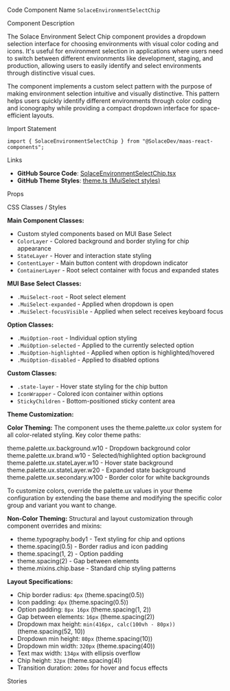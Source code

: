 
<Meta of={SolaceEnvironmentSelectChipStories} />

<Title>Solace Environment Select Chip</Title>

<Description of={SolaceEnvironmentSelectChipStories} />

<Subtitle>Code Component Name</Subtitle>
`SolaceEnvironmentSelectChip`

<Subtitle>Component Description</Subtitle>

The Solace Environment Select Chip component provides a dropdown selection interface for choosing environments with visual color coding and icons. It's useful for environment selection in applications where users need to switch between different environments like development, staging, and production, allowing users to easily identify and select environments through distinctive visual cues.

The component implements a custom select pattern with the purpose of making environment selection intuitive and visually distinctive. This pattern helps users quickly identify different environments through color coding and iconography while providing a compact dropdown interface for space-efficient layouts.

<Subtitle>Import Statement</Subtitle>

```tsx
import { SolaceEnvironmentSelectChip } from "@SolaceDev/maas-react-components";
```

<Subtitle>Links</Subtitle>

- **GitHub Source Code**: [SolaceEnvironmentSelectChip.tsx](https://github.com/SolaceDev/maas-react-components/blob/main/src/components/SolaceEnvironmentSelectChip.tsx)
- **GitHub Theme Styles**: <a href="https://github.com/SolaceDev/maas-react-components/blob/main/src/resources/theme.ts#:~:text=MuiSelect" target="_blank">theme.ts (MuiSelect styles)</a>

<Subtitle>Props</Subtitle>

<ArgTypes of={SolaceEnvironmentSelectChipStories} />

<Subtitle>CSS Classes / Styles</Subtitle>

**Main Component Classes:**

- Custom styled components based on MUI Base Select
- `ColorLayer` - Colored background and border styling for chip appearance
- `StateLayer` - Hover and interaction state styling
- `ContentLayer` - Main button content with dropdown indicator
- `ContainerLayer` - Root select container with focus and expanded states

**MUI Base Select Classes:**

- `.MuiSelect-root` - Root select element
- `.MuiSelect-expanded` - Applied when dropdown is open
- `.MuiSelect-focusVisible` - Applied when select receives keyboard focus

**Option Classes:**

- `.MuiOption-root` - Individual option styling
- `.MuiOption-selected` - Applied to the currently selected option
- `.MuiOption-highlighted` - Applied when option is highlighted/hovered
- `.MuiOption-disabled` - Applied to disabled options

**Custom Classes:**

- `.state-layer` - Hover state styling for the chip button
- `IconWrapper` - Colored icon container within options
- `StickyChildren` - Bottom-positioned sticky content area

**Theme Customization:**

**Color Theming:**
The component uses the theme.palette.ux color system for all color-related styling. Key color theme paths:

<div style={{ display: "flex", alignItems: "center", margin: "8px 0" }}>
	<div
		style={{
			width: "16px",
			height: "16px",
			backgroundColor: "#FFFFFF",
			border: "1px solid rgba(0,0,0,0.2)",
			borderRadius: "3px",
			marginRight: "8px"
		}}
	></div>
	<span>theme.palette.ux.background.w10 - Dropdown background color</span>
</div>
<div style={{ display: "flex", alignItems: "center", margin: "8px 0" }}>
	<div
		style={{
			width: "16px",
			height: "16px",
			backgroundColor: "#E3F2FD",
			border: "1px solid rgba(0,0,0,0.2)",
			borderRadius: "3px",
			marginRight: "8px"
		}}
	></div>
	<span>theme.palette.ux.brand.w10 - Selected/highlighted option background</span>
</div>
<div style={{ display: "flex", alignItems: "center", margin: "8px 0" }}>
	<div
		style={{
			width: "16px",
			height: "16px",
			backgroundColor: "rgba(0, 0, 0, 0.04)",
			border: "1px solid rgba(0,0,0,0.2)",
			borderRadius: "3px",
			marginRight: "8px"
		}}
	></div>
	<span>theme.palette.ux.stateLayer.w10 - Hover state background</span>
</div>
<div style={{ display: "flex", alignItems: "center", margin: "8px 0" }}>
	<div
		style={{
			width: "16px",
			height: "16px",
			backgroundColor: "rgba(0, 0, 0, 0.08)",
			border: "1px solid rgba(0,0,0,0.2)",
			borderRadius: "3px",
			marginRight: "8px"
		}}
	></div>
	<span>theme.palette.ux.stateLayer.w20 - Expanded state background</span>
</div>
<div style={{ display: "flex", alignItems: "center", margin: "8px 0" }}>
	<div
		style={{
			width: "16px",
			height: "16px",
			backgroundColor: "#757575",
			border: "1px solid rgba(0,0,0,0.2)",
			borderRadius: "3px",
			marginRight: "8px"
		}}
	></div>
	<span>theme.palette.ux.secondary.w100 - Border color for white backgrounds</span>
</div>

To customize colors, override the palette.ux values in your theme configuration by extending the base theme and modifying the specific color group and variant you want to change.

**Non-Color Theming:**
Structural and layout customization through component overrides and mixins:

- theme.typography.body1 - Text styling for chip and options
- theme.spacing(0.5) - Border radius and icon padding
- theme.spacing(1, 2) - Option padding
- theme.spacing(2) - Gap between elements
- theme.mixins.chip.base - Standard chip styling patterns

**Layout Specifications:**

- Chip border radius: `4px` (theme.spacing(0.5))
- Icon padding: `4px` (theme.spacing(0.5))
- Option padding: `8px 16px` (theme.spacing(1, 2))
- Gap between elements: `16px` (theme.spacing(2))
- Dropdown max height: `min(416px, calc(100vh - 80px))` (theme.spacing(52, 10))
- Dropdown min height: `80px` (theme.spacing(10))
- Dropdown min width: `320px` (theme.spacing(40))
- Text max width: `134px` with ellipsis overflow
- Chip height: `32px` (theme.spacing(4))
- Transition duration: `200ms` for hover and focus effects

<Subtitle>Stories</Subtitle>

<CustomStories />
